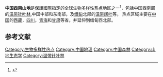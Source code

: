 '''中国西南山地'''是[[保護國際|保護國際]]指定的全球[[生物多样性热点|生物多样性热点]]地区之一<ref>{{cite journal |last1=Myers |first1=Norman |last2=Mittermeier |first2=Russell A. |last3=Mittermeier |first3=Cristina G. |last4=da Fonseca |first4=Gustavo A. B. |last5=Kent |first5=Jennifer |title=Biodiversity hotspots for conservation priorities |journal=Nature |date=2000-02 |volume=403 |issue=6772 |pages=853–858 |doi=10.1038/35002501}}</ref>，包括中国西南部的[[温带针叶林|温带针叶林]],中国中部和东南部，及[[缅甸|缅甸]]北部的[[温带阔叶|温带阔叶]]等。 热点区域主要在[[中国|中国]]的[[西藏|西藏]]，[[四川|四川]]，[[青海|青海]]和[[甘肃|甘肃]]等省，并延伸到缅甸西北部。

==参考文献==
{{reflist}}

[[Category:生物多样性热点|Category:生物多样性热点]]
[[Category:中国地理|Category:中国地理]]
[[Category:中国森林|Category:中国森林]]
[[Category:山地生态学|Category:山地生态学]]
[[Category:温带针叶林|Category:温带针叶林]]